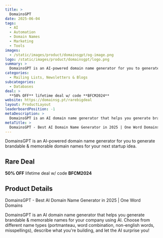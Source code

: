```yaml
---
title: >
  DomainsGPT
date: 2025-06-04
tags:
  - AI
  - Automation
  - Domain Names
  - Marketing
  - Tools
images:
  - /static/images/product/domainsgpt/og-image.png
logo: /static/images/product/domainsgpt/logo.png
summary: >
  DomainsGPT is an AI-powered domain name generator for you to generate brandable & memorable domain names for your next startup idea.
categories:
  - Mailing Lists, Newsletters & Blogs
subcategories:
  - Databases
deal: >
  **50% OFF** lifetime deal w/ code **BFCM2024**
website: https://domainsg.pt/rarebigdeal
layout: ProductLayout
leaderboardPosition: -1
metaDescription: >
  DomainsGPT is an AI domain name generator that helps you generate brandable & memorable names for your company using AI. Choose from different name types (portmanteau, word combination, non-english words, misspellings), describe what you're building, and let the AI surprise you!
metaTitle: >
  DomainsGPT - Best AI Domain Name Generator in 2025 | One Word Domains
---
```

DomainsGPT is an AI-powered domain name generator for you to generate brandable & memorable domain names for your next startup idea.

## Rare Deal

**50% OFF** lifetime deal w/ code **BFCM2024**

## Product Details

DomainsGPT - Best AI Domain Name Generator in 2025 | One Word Domains

DomainsGPT is an AI domain name generator that helps you generate brandable & memorable names for your company using AI. Choose from different name types (portmanteau, word combination, non-english words, misspellings), describe what you're building, and let the AI surprise you!
